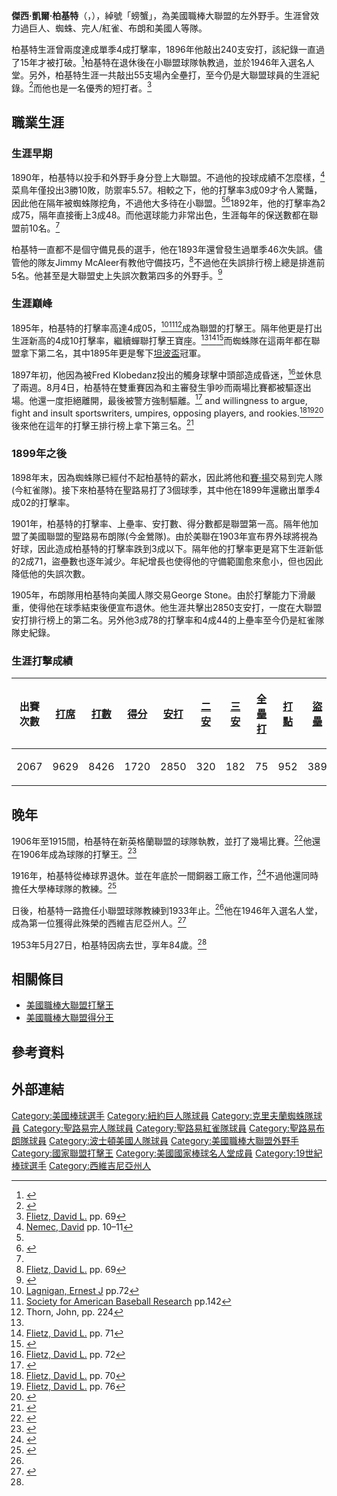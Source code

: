 {{Infobox baseball biography
|name        = 傑西·柏基特<br/>Jesse Burkett
|image       = 1920 Jesse Burkett.jpeg
|image_size  =
|caption     = 1920年的柏基特
|position    = [[左外野手|左外野手]]
|bats        = 左
|throws      = 左
|birth_date  = {{Birth date|1868|12|4}}
|birth_place = {{USA}}[[西維吉尼亞州|西維吉尼亞州]][[惠靈_(西維吉尼亞州)|惠靈]]
|death_date  = {{Death date and age|1953|5|27|1868|12|4}}
|death_place = {{USA}}[[麻薩諸塞州|麻薩諸塞州]][[伍斯特_(麻薩諸塞州)|伍斯特]]
|debutleague = 美國職棒大聯盟
|debutdate   = 4月22日
|debutyear   = 1890年
|debutteam   = 紐約巨人
|finalleague = 美國職棒大聯盟
|finaldate   = 10月7日
|finalyear   = 1905年
|finalteam   = 波士頓美國人
|statleague  = 美國職棒大聯盟
|stat1label  = [[打擊率|打擊率]]
|stat1value  = .338
|stat2label  = [[安打|安打]]
|stat2value  = 2850
|stat3label  = [[全壘打|全壘打]]
|stat3value  = 75
|stat4label  = [[打點|打點]]
|stat4value  = 952
|stat5label  = [[盜壘|盜壘]]
|stat5value  = 
|teams=
* [[舊金山巨人|紐約巨人]] （{{mlby|1890}}）
* [[克里夫蘭蜘蛛|克里夫蘭蜘蛛]] （{{mlby|1891}}–{{mlby|1898}}）
* [[聖路易紅雀|聖路易完人/紅雀]] （{{mlby|1899}}–{{mlby|1901}}）
* [[巴爾的摩金鶯|聖路易布朗]] （{{mlby|1902}}–{{mlby|1904}}）
* [[波士頓美國人|波士頓美國人]] （{{mlby|1905}}）
|highlights=
* [[世界大賽|世界大賽]]冠軍 （{{wsy|1921}}）
* 3×[[美國職棒大聯盟打擊王|國聯打擊王]]（1895年、1896年、1901年）
|hoflink  = 美國國家棒球名人堂暨博物館
|hoftype  = 美國棒球名人堂
|hofdate  = 1946年
|hofvote  = 
|hofmethod= 名人堂資深委員會
}}
'''傑西·凱爾·柏基特'''（{{lang-en|Jesse Cail Burkett}}，{{bd|1868年|12月4日|1953年|5月27日|}}），綽號「螃蟹」，為美國職棒大聯盟的左外野手。生涯曾效力過巨人、蜘蛛、完人/紅雀、布朗和美國人等隊。

柏基特生涯曾兩度達成單季4成打擊率，1896年他敲出240支安打，該紀錄一直過了15年才被打破。<ref name="hits record">{{cite web|url=https://www.baseball-reference.com/leaders/H_progress.shtml|title=Progressive Leaders & Records for Hits|work=[[Baseball-Reference.com|Baseball-Reference.com]]|access-date=August 23, 2019|archive-date=2019-09-02|archive-url=https://web.archive.org/web/20190902135046/https://www.baseball-reference.com/leaders/H_progress.shtml|dead-url=no}}</ref>柏基特在退休後在小聯盟球隊執教過，並於1946年入選名人堂。另外，柏基特生涯一共敲出55支場內全壘打，至今仍是大聯盟球員的生涯紀錄。<ref>{{cite web|url=http://www.baseball-almanac.com/recbooks/rb_isphr.shtml|title=Inside The Park Home Run Records|work=Baseball-Almanac.com|access-date=February 1, 2013|archive-date=2018-10-05|archive-url=https://web.archive.org/web/20181005162737/http://www.baseball-almanac.com/recbooks/rb_isphr.shtml|dead-url=no}}</ref>而他也是一名優秀的短打者。<ref name="Ghosts pp.69">[[#Fleit15|Flietz, David L.]] pp. 69</ref>
==職業生涯==
===生涯早期===
1890年，柏基特以投手和外野手身分登上大聯盟。不過他的投球成績不怎麼樣，<ref name="nemec david profiles pp.10-11">[[#Nem11|Nemec, David]] pp. 10–11</ref>菜鳥年僅投出3勝10敗，防禦率5.57。相較之下，他的打擊率3成09才令人驚豔，因此他在隔年被蜘蛛隊挖角，不過他大多待在小聯盟。<ref name="nemec david profiles pp.10-11"/><ref>{{cite web|url=https://www.baseball-reference.com/register/team.cgi?id=a42ee524|title=1891 Lincoln Rustlers Season Stats|work=[[Baseball-Reference.com|Baseball-Reference.com]]|access-date=August 24, 2019|archive-date=2021-03-08|archive-url=https://web.archive.org/web/20210308131047/https://www.baseball-reference.com/register/team.cgi?id=a42ee524|dead-url=no}}</ref>1892年，他的打擊率為2成75，隔年直接衝上3成48。而他選球能力非常出色，生涯每年的保送數都在聯盟前10名。<ref name="statistics"/>

柏基特一直都不是個守備見長的選手，他在1893年還曾發生過單季46次失誤。儘管他的隊友Jimmy McAleer有教他守備技巧，<ref name="2015 Fleitz, David L, pp. 69">[[#Fleit15|Flietz, David L.]] pp. 69</ref>不過他在失誤排行榜上總是排進前5名。他甚至是大聯盟史上失誤次數第四多的外野手。<ref>{{cite web|url=https://www.baseball-reference.com/leaders/E_of_career.shtml|title=Outfield Errors Career|work=[[Baseball-Reference.com|Baseball-Reference.com]]|access-date=August 24, 2019|archive-date=2012-07-15|archive-url=https://web.archive.org/web/20120715012427/http://www.baseball-reference.com/leaders/E_of_career.shtml|dead-url=no}}</ref>
===生涯巔峰===
1895年，柏基特的打擊率高達4成05，{{ref label|a|a|a}}<ref name="cyclopedia pp72">[[#Lan20|Lagnigan, Ernest J]] pp.72</ref><ref name="sabr records pp142">[[#sabr07|Society for American Baseball Research]] pp.142</ref><ref name="hidden game pp.224">Thorn, John, pp. 224</ref>成為聯盟的打擊王。隔年他更是打出生涯新高的4成10打擊率，繼續蟬聯打擊王寶座。<ref name="hits record"/><ref name="2015 Fleitz, David L, pp. 71">[[#Fleit15|Flietz, David L.]] pp. 71</ref><ref>{{cite web|url=https://www.beyondtheboxscore.com/2016/3/29/11307466/mlb-single-season-hit-record-evolution|title=The evolution of the single-season hit record|work=Beyond the Box Score|author=Joe Vasile|access-date=August 23, 2019|archive-date=2021-03-08|archive-url=https://web.archive.org/web/20210308143336/https://www.beyondtheboxscore.com/2016/3/29/11307466/mlb-single-season-hit-record-evolution|dead-url=no}}</ref>而蜘蛛隊在這兩年都在聯盟拿下第二名，其中1895年更是奪下[[坦波盃|坦波盃]]冠軍。

1897年初，他因為被Fred Klobedanz投出的觸身球擊中頭部造成昏迷，<ref name="2015 Fleitz, David L, pp. 72">[[#Fleit15|Flietz, David L.]] pp. 72</ref>並休息了兩週。8月4日，柏基特在雙重賽因為和主審發生爭吵而兩場比賽都被驅逐出場。他還一度拒絕離開，最後被警方強制驅離。<ref name="sabr">{{sabrbio|53d6808e|David Jones|August 23, 2019}}</ref> and willingness to argue, fight and insult sportswriters, umpires, opposing players, and rookies.<ref name="2015 Fleitz, David L, pp. 70">[[#Fleit15|Flietz, David L.]] pp. 70</ref><ref name="page 76">[[#Fleit09|Flietz, David L.]] pp. 76</ref><ref>{{cite news |date=August 5, 1897 |title=Jesse Burkett |url=http://www.ohiocountylibrary.org/wheeling-history/4217 |work=The Wheeling Register |location=Louisville, Ky |access-date=August 24, 2019 |archive-date=2021-03-08 |archive-url=https://web.archive.org/web/20210308101902/https://www.ohiocountylibrary.org/wheeling-history/4217 |dead-url=no }}</ref>後來他在這年的打擊王排行榜上拿下第三名。<ref>{{cite web|url=https://www.baseball-reference.com/leagues/NL/1897-batting-leaders.shtml|title=NL 1897 Batting Leaders|work=[[Baseball-Reference.com|Baseball-Reference.com]]|access-date=2021-03-31|archive-date=2021-03-08|archive-url=https://web.archive.org/web/20210308153050/https://www.baseball-reference.com/leagues/NL/1897-batting-leaders.shtml|dead-url=no}}</ref>
===1899年之後===
1898年末，因為蜘蛛隊已經付不起柏基特的薪水，因此將他和[[賽·揚|賽·揚]]交易到完人隊(今紅雀隊)。接下來柏基特在聖路易打了3個球季，其中他在1899年還繳出單季4成02的打擊率。

1901年，柏基特的打擊率、上壘率、安打數、得分數都是聯盟第一高。隔年他加盟了美國聯盟的聖路易布朗隊(今金鶯隊)。由於美聯在1903年宣布界外球將視為好球，因此造成柏基特的打擊率跌到3成以下。隔年他的打擊率更是寫下生涯新低的2成71，盜壘數也逐年減少。年紀增長也使得他的守備範圍愈來愈小，但也因此降低他的失誤次數。

1905年，布朗隊用柏基特向美國人隊交易George Stone。由於打擊能力下滑嚴重，使得他在球季結束後便宣布退休。他生涯共擊出2850支安打，一度在大聯盟安打排行榜上的第二名。另外他3成78的打擊率和4成44的上壘率至今仍是紅雀隊隊史紀錄。
===生涯打擊成績===
{| class="wikitable"
! 出賽次數!! [[打席數|打席]]!! [[打數|打數]]!! [[得分_(棒球)|得分]]!! [[安打|安打]]!! [[二壘安打|二安]]
! [[三壘安打|三安]]!! [[全壘打|全壘打]]!! [[打點|打點]]!! [[盜壘|盜壘]]
! [[保送|保送]]!! [[三振|三振]]!! [[打擊率|打擊率]]!! [[上壘率|上壘率]]!! [[長打率|長打率]]
! [[整體攻擊指數|OPS]]
|-
| 2067 || 9629 || 8426 || 1720 || 2850 || 320 || 182 || 75 || 952 || 389 || 1029 || 613 || .338 || .415 || .446 || .861
|}
==晚年==
1906年至1915間，柏基特在新英格蘭聯盟的球隊執教，並打了幾場比賽。<ref name="minors">{{cite web|url=https://www.baseball-reference.com/minors/player.cgi?id=burket001jes|title=Jesse Burkett Minor League Statistics & History|work=[[Baseball-Reference.com|Baseball-Reference.com]]|access-date=February 1, 2013|archive-date=2015-06-11|archive-url=https://web.archive.org/web/20150611095314/http://www.baseball-reference.com/minors/player.cgi?id=burket001jes|dead-url=no}}</ref>他還在1906年成為球隊的打擊王。<ref>{{cite web|url=https://www.baseball-reference.com/minors/leader.cgi?type=bat&id=69d28ad9|title=1906 New England League Batting Leaders|work=[[Baseball-Reference.com|Baseball-Reference.com]]|access-date=February 1, 2013|archive-date=2015-06-13|archive-url=https://web.archive.org/web/20150613011651/http://www.baseball-reference.com/minors/leader.cgi?type=bat&id=69d28ad9|dead-url=no}}</ref>

1916年，柏基特從棒球界退休。並在年底於一間銅器工廠工作，<ref name=Day2>{{cite news|title=Jesse Burkett now factory employee|url=https://news.google.com/newspapers?nid=1915&dat=19161208&id=W_0gAAAAIBAJ&pg=6651,4060589|access-date=January 2, 2015|work=[[The_Day_(New_London)|The Day]]|date=December 8, 1916|archive-date=2022-01-10|archive-url=https://web.archive.org/web/20220110032213/https://news.google.com/newspapers?nid=1915&dat=19161208&id=W_0gAAAAIBAJ&pg=6651%2C4060589|dead-url=no}}</ref>不過他還同時擔任大學棒球隊的教練。<ref name=Day>{{cite news|title=Jesse Burkett to pilot Holy Cross|url=https://news.google.com/newspapers?nid=1915&dat=19161223&id=aP0gAAAAIBAJ&pg=3901,5820942|access-date=January 2, 2015|work=[[The_Day_(New_London)|The Day]]|date=December 23, 1916|archive-date=2022-01-10|archive-url=https://web.archive.org/web/20220110033808/https://news.google.com/newspapers?nid=1915&dat=19161223&id=aP0gAAAAIBAJ&pg=3901%2C5820942|dead-url=no}}</ref>

日後，柏基特一路擔任小聯盟球隊教練到1933年止。<ref name="minors"/>他在1946年入選名人堂，成為第一位獲得此殊榮的西維吉尼亞州人。<ref name="statistics">{{cite web|url=https://www.baseball-reference.com/players/b/burkeje01.shtml|title=Jesse Burkett Statistics and History|work=[[Baseball-Reference.com|Baseball-Reference.com]]|access-date=February 1, 2013|archive-date=2021-06-16|archive-url=https://web.archive.org/web/20210616180017/https://www.baseball-reference.com/players/b/burkeje01.shtml|dead-url=no}}</ref>

1953年5月27日，柏基特因病去世，享年84歲。<ref name="statistics"/>
==相關條目==
* [[美國職棒大聯盟打擊王|美國職棒大聯盟打擊王]]
* [[美國職棒大聯盟得分王|美國職棒大聯盟得分王]]
==參考資料==
{{Reflist|2}}
==外部連結==
{{Commons category|Jesse Burkett}}
{{Baseballstats|mlb=111733|espn=19739|br=b/burkeje01|fangraphs=1001682}}

{{s-start}}
{{succession box | before = Hugh Duffy | title = 單季安打數紀錄保持人| years = 1896年–1910年 | after = [[泰·柯布|泰·柯布]]}}
{{s-end}}

{{1921年世界大賽冠軍紐約巨人隊名單}}
{{美國棒球名人堂成員}}

{{DEFAULTSORT:Burkett, Jesse}}
[[Category:美國棒球選手|Category:美國棒球選手]]
[[Category:紐約巨人隊球員|Category:紐約巨人隊球員]]
[[Category:克里夫蘭蜘蛛隊球員|Category:克里夫蘭蜘蛛隊球員]]
[[Category:聖路易完人隊球員|Category:聖路易完人隊球員]]
[[Category:聖路易紅雀隊球員|Category:聖路易紅雀隊球員]]
[[Category:聖路易布朗隊球員|Category:聖路易布朗隊球員]]
[[Category:波士頓美國人隊球員|Category:波士頓美國人隊球員]]
[[Category:美國職棒大聯盟外野手|Category:美國職棒大聯盟外野手]]
[[Category:國家聯盟打擊王|Category:國家聯盟打擊王]]
[[Category:美國國家棒球名人堂成員|Category:美國國家棒球名人堂成員]]
[[Category:19世紀棒球選手|Category:19世紀棒球選手]]
[[Category:西維吉尼亞州人|Category:西維吉尼亞州人]]